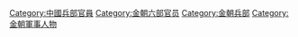 [[Category:中國兵部官員|Category:中國兵部官員]]
[[Category:金朝六部官员|Category:金朝六部官员]]
[[Category:金朝兵部|Category:金朝兵部]]
[[Category:金朝軍事人物|Category:金朝軍事人物]]